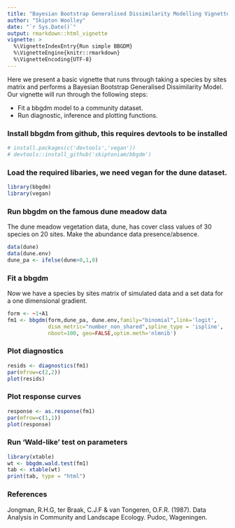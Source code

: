 ---
title: "Bayesian Bootstrap Generalised Dissimilarity Modelling Vignette"
author: "Skipton Woolley"
date: "`r Sys.Date()`"
output: rmarkdown::html_vignette
vignette: >
  %\VignetteIndexEntry{Run simple BBGDM}
  %\VignetteEngine{knitr::rmarkdown}
  %\VignetteEncoding{UTF-8}
---

Here we present a basic vignette that runs through taking a species by sites matrix and performs a Bayesian Bootstrap Generalised Dissimilarity Model. Our vignette will run through the following steps:

- Fit a bbgdm model to a community dataset.
- Run diagnostic, inference and plotting functions.

### Install bbgdm from github, this requires devtools to be installed

```{r}
# install.packages(c('devtools','vegan'))
# devtools::install_github('skiptoniam/bbgdm')
```

### Load the required libaries, we need vegan for the dune dataset.
```{r loadlibraries, echo = TRUE, error=FALSE, warning=FALSE, message=FALSE}
library(bbgdm)
library(vegan)
```

### Run bbgdm on the famous dune meadow data
The dune meadow vegetation data, dune, has cover class values of 30 species on 20 sites.
Make the abundance data presence/absence.
```{r dune data, error=FALSE, warning=FALSE, message=FALSE}
data(dune)
data(dune.env)
dune_pa <- ifelse(dune>0,1,0)
```

### Fit a bbgdm
Now we have a species by sites matrix of simulated data and a set data for a one dimensional gradient.
```{r fit model, results="hide", error=FALSE, warning=FALSE, message=FALSE}
form <- ~1+A1
fm1 <- bbgdm(form,dune_pa, dune.env,family="binomial",link='logit',
             dism_metric="number_non_shared",spline_type = 'ispline',
             nboot=100, geo=FALSE,optim.meth='nlmnib')
```

### Plot diagnostics
```{r,fig.width = 6, fig.height = 6, fig.align='center'}
resids <- diagnostics(fm1)
par(mfrow=c(2,2))
plot(resids)
```

### Plot response curves
```{r,fig.width = 4, fig.height = 4, fig.align='center'}
response <- as.response(fm1)
par(mfrow=c(1,1))
plot(response)
```

### Run 'Wald-like' test on parameters
```{r,results='asis'}
library(xtable)
wt <- bbgdm.wald.test(fm1)
tab <- xtable(wt)
print(tab, type = "html")
```

### References
Jongman, R.H.G, ter Braak, C.J.F & van Tongeren, O.F.R. (1987). Data Analysis in Community and Landscape Ecology. Pudoc, Wageningen.
